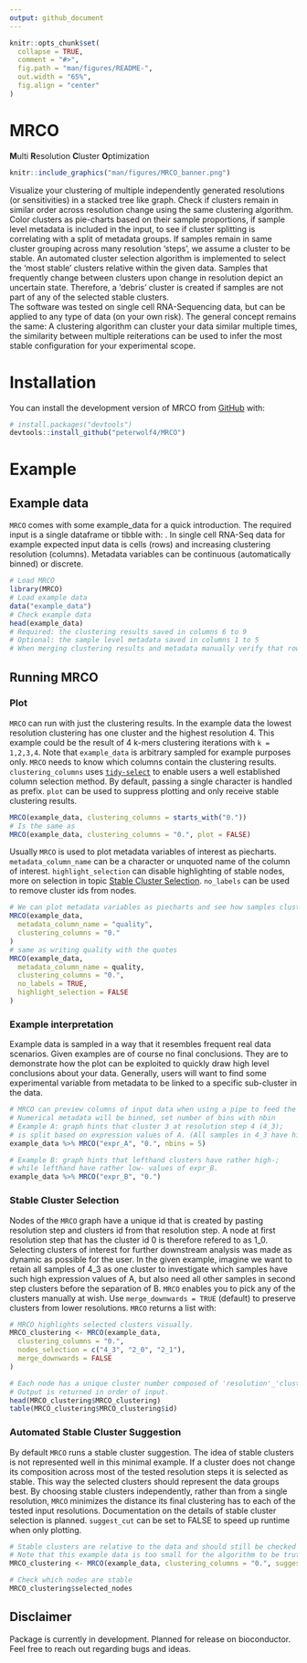 ```yaml
---
output: github_document
---
```


<!-- README.md is generated from README.Rmd. Please edit that file -->

```r
knitr::opts_chunk$set(
  collapse = TRUE,
  comment = "#>",
  fig.path = "man/figures/README-",
  out.width = "65%",
  fig.align = "center"
)
```

# MRCO

**M**ulti **R**esolution **C**luster **O**ptimization 
 
<!-- badges: start -->

<!-- badges: end -->

```r
knitr::include_graphics("man/figures/MRCO_banner.png")
```
\br
Visualize your clustering of multiple independently generated resolutions (or sensitivities) in a stacked tree like graph. Check if clusters remain in similar order across resolution change using the same clustering algorithm. Color clusters as pie-charts based on their sample proportions, if sample level metadata is included in the input, to see if cluster splitting is correlating with a split of metadata groups. If samples remain in same cluster grouping across many resolution 'steps', we assume a cluster to be stable. An automated cluster selection algorithm is implemented to select the 'most stable' clusters relative within the given data. Samples that frequently change between clusters upon change in resolution depict an uncertain state. Therefore, a 'debris' cluster is created if samples are not part of any of the selected stable clusters.\
The software was tested on single cell RNA-Sequencing data, but can be applied to any type of data (on your own risk). The general concept remains the same: A clustering algorithm can cluster your data similar multiple times, the similarity between multiple reiterations can be used to infer the most stable configuration for your experimental scope.

# Installation

You can install the development version of MRCO from [GitHub](https://github.com/peterwolf4/MRCO) with:

``` r
# install.packages("devtools")
devtools::install_github("peterwolf4/MRCO")
```

# Example

## Example data

`MRCO` comes with some example_data for a quick introduction. The required input is a single dataframe or tibble with: \itemize{
\item **required:** Samples (rows) and increasing clustering resolutions (columns)
\item optional: Extra metadata variables (columns) for your samples (rows)
} . In single cell RNA-Seq data for example expected input data is cells (rows) and increasing clustering resolution (columns). Metadata variables can be continuous (automatically binned) or discrete.

```r
# Load MRCO
library(MRCO)
# Load example data
data("example_data")
# Check example data
head(example_data)
# Required: the clustering results saved in columns 6 to 9
# Optional: the sample level metadata saved in columns 1 to 5
# When merging clustering results and metadata manually verify that rows match!
```

## Running MRCO

### Plot

`MRCO` can run with just the clustering results. In the example data the lowest resolution clustering has one cluster and the highest resolution 4. This example could be the result of 4 k-mers clustering iterations with `k = 1,2,3,4`. Note that `example_data` is arbitrary sampled for example purposes only. `MRCO` needs to know which columns contain the clustering results. `clustering_columns` uses [`tidy-select`](https://tidyselect.r-lib.org/reference/language.html) to enable users a well established column selection method. By default, passing a single character is handled as prefix. `plot` can be used to suppress plotting and only receive stable clustering results.

```r
MRCO(example_data, clustering_columns = starts_with("0."))
# Is the same as
MRCO(example_data, clustering_columns = "0.", plot = FALSE)
```

Usually `MRCO` is used to plot metadata variables of interest as piecharts. `metadata_column_name` can be a character or unquoted name of the column of interest. `highlight_selection` can disable highlighting of stable nodes, more on selection in topic [Stable Cluster Selection].
`no_labels` can be used to remove cluster ids from nodes.

```r
# We can plot metadata variables as piecharts and see how samples cluster.
MRCO(example_data,
  metadata_column_name = "quality",
  clustering_columns = "0."
)
# same as writing quality with the quotes
MRCO(example_data,
  metadata_column_name = quality,
  clustering_columns = "0.", 
  no_labels = TRUE,
  highlight_selection = FALSE
)
```

### Example interpretation
Example data is sampled in a way that it resembles frequent real data scenarios.
Given examples are of course no final conclusions. They are to demonstrate how the plot can be exploited to quickly draw high level conclusions about your data. Generally, users will want to find some experimental variable from metadata to be linked to a specific sub-cluster in the data.
```r
# MRCO can preview columns of input data when using a pipe to feed the metadata
# Numerical metadata will be binned, set number of bins with nbin
# Example A: graph hints that cluster 3 at resolution step 4 (4_3);
# is split based on expression values of A. (All samples in 4_3 have high values of A)
example_data %>% MRCO("expr_A", "0.", nbins = 5)

# Example B: graph hints that lefthand clusters have rather high-;
# while lefthand have rather low- values of expr_B.
example_data %>% MRCO("expr_B", "0.")
```

### Stable Cluster Selection
Nodes of the `MRCO` graph have a unique id that is created by pasting resolution step and clusters id from that resolution step. A node at first resolution step that has the cluster id 0 is therefore refered to as 1_0.
Selecting clusters of interest for further downstream analysis was made as dynamic as possible for the user.
In the given example, imagine we want to retain all samples of 4_3 as one cluster to investigate which samples have such high expression values of A,
but also need all other samples in second step clusters before the separation of B.
`MRCO` enables you to pick any of the clusters manually at wish.
Use `merge_downwards = TRUE` (default) to preserve clusters from lower resolutions.
`MRCO` returns a list with:
\itemize{
\item `MRCO_clustering` dataframe of each sample and its new MRCO clustering assignment
\item `graph_layout` tbl_graph of the igraph used to create the MRCO plot
\item `selected_nodes` character vector of every node that was selected as stable cluster
\item `plot` ggraph object of the plot for custom modifications
}

```r
# MRCO highlights selected clusters visually.
MRCO_clustering <- MRCO(example_data,
  clustering_columns = "0.",
  nodes_selection = c("4_3", "2_0", "2_1"),
  merge_downwards = FALSE
)

# Each node has a unique cluster number composed of 'resolution'_'cluster'.
# Output is returned in order of input.
head(MRCO_clustering$MRCO_clustering)
table(MRCO_clustering$MRCO_clustering$id)
```

### Automated Stable Cluster Suggestion

By default `MRCO` runs a stable cluster suggestion. The idea of stable clusters is not represented well in this minimal example.
If a cluster does not change its composition across most of the tested resolution steps it is selected as stable. This way the selected clusters should represent the data groups best.
By choosing stable clusters independently, rather than from a single resolution, `MRCO` minimizes the distance its final clustering has to each of the tested input resolutions. 
Documentation on the details of stable cluster selection is planned.
`suggest_cut` can be set to FALSE to speed up runtime when only plotting.

```r
# Stable clusters are relative to the data and should still be checked
# Note that this example data is too small for the algorithm to be truthfully useful.
MRCO_clustering <- MRCO(example_data, clustering_columns = "0.", suggest_cut = TRUE)

# Check which nodes are stable
MRCO_clustering$selected_nodes
```

## Disclaimer

Package is currently in development. Planned for release on bioconductor. 
Feel free to reach out regarding bugs and ideas.
